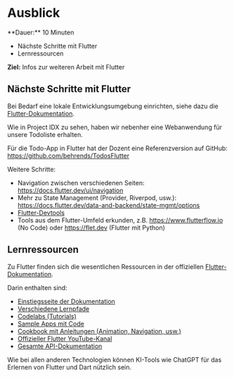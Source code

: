 
# Ausblick

<Callout>
  **Dauer:** 10 Minuten

  - Nächste Schritte mit Flutter
  - Lernressourcen

  **Ziel:** Infos zur weiteren Arbeit mit Flutter
</Callout>

## Nächste Schritte mit Flutter

Bei Bedarf eine lokale Entwicklungsumgebung einrichten, 
siehe dazu die 
[Flutter-Dokumentation](https://flutter.dev/docs/get-started/install).

Wie in Project IDX zu sehen, haben wir nebenher eine Webanwendung
für unsere Todoliste erhalten.

Für die Todo-App in Flutter hat der Dozent eine Referenzversion
auf GitHub: https://github.com/behrends/TodosFlutter

Weitere Schritte:

- Navigation zwischen verschiedenen Seiten: https://docs.flutter.dev/ui/navigation
- Mehr zu State Management (Provider, Riverpod, usw.): https://docs.flutter.dev/data-and-backend/state-mgmt/options
- [Flutter-Devtools](https://docs.flutter.dev/tools/devtools)
- Tools aus dem Flutter-Umfeld erkunden, z.B. https://www.flutterflow.io (No Code) oder https://flet.dev (Flutter mit Python)


## Lernressourcen

Zu Flutter finden sich die wesentlichen Ressourcen in
der offiziellen [Flutter-Dokumentation](https://flutter.dev/docs).

Darin enthalten sind:

- [Einstiegsseite der Dokumentation](https://docs.flutter.dev)
- [Verschiedene Lernpfade](https://flutter.dev/learn)
- [Codelabs (Tutorials)](https://docs.flutter.dev/codelabs)
- [Sample Apps mit Code](https://flutter.github.io/samples/)
- [Cookbook mit Anleitungen (Animation, Navigation, usw.)](https://docs.flutter.dev/cookbook)
- [Offizieller Flutter YouTube-Kanal](https://www.youtube.com/@flutterdev)
- [Gesamte API-Dokumentation](https://api.flutter.dev/)

Wie bei allen anderen Technologien können KI-Tools wie ChatGPT 
für das Erlernen von Flutter und Dart nützlich sein.